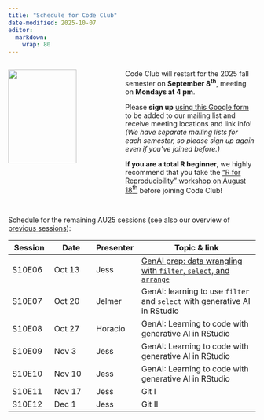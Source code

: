 ```yaml
---
title: "Schedule for Code Club"
date-modified: 2025-10-07
editor: 
  markdown: 
    wrap: 80
---
```


::::: columns
::: {.column width="45%"}
![](img/codeclub_logo.png){fig-align="center" width="80%"}
:::

::: {.column width="55%"}
Code Club will restart for the 2025 fall semester on **September 8^th^**,
meeting on **Mondays at 4 pm**.

Please **sign up** [using this Google form](https://forms.gle/eYkMvmJShrcANUrt5)
to be added to our mailing list and receive meeting locations and link info!
*(We have separate mailing lists for each semester, so please sign up again even
if you've joined before.)*

**If you are a total R beginner**, we highly recommend that you take the ["R for
Reproducibility" workshop on August 18^th^](../posts/ZZ_2025-08_workshop/)
before joining Code Club!

<hr style="height:1pt; visibility:hidden;" />
:::
:::::

Schedule for the remaining AU25 sessions (see also our overview of [previous sessions](./previous.qmd)):

| Session | Date   | Presenter | Topic & link                                               |
|--------------|--------------|--------------|----------------------------------------|
| S10E06  | Oct 13 | Jess      | [GenAI prep: data wrangling with `filter`, `select`, and `arrange` ](../posts/S10E06_ai_filter-select-basics_01)                      |
| S10E07  | Oct 20 | Jelmer    | GenAI: learning to use `filter` and `select` with generative AI in RStudio |
| S10E08  | Oct 27 | Horacio   | GenAI: Learning to code with generative AI in RStudio          |
| S10E09  | Nov 3  | Jess      | GenAI: Learning to code with generative AI in RStudio           |
| S10E10  | Nov 10 | Jess      | GenAI: Learning to code with generative AI in RStudio            |
| S10E11  | Nov 17 | Jess      | Git I                                                      |
| S10E12  | Dec 1  | Jess      | Git II                                                     |
